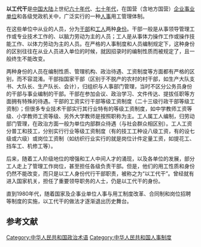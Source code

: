 {{unreferenced|time=2010-08-22T00:09:22+00:00}}

'''以工代干'''是[[中国大陆|中国大陆]]上世纪[[六十年代|六十年代]]、[[七十年代|七十年代]]，在国营（含地方国营）[[企业|企业]][[事业单位|事业单位]]和各级党政机关中，广泛实行的一种[[人事|人事]]用工管理体制。

在这些单位中从业的人员，分为[[干部|干部]]和[[工人|工人]]两种[[身份|身份]]。干部一般是从事领导管理工作或专业技术工作的、以脑力劳动为主的人员；工人是从事体力操作工作或操作技能工作、以体力劳动为主的人员。在严格的人事制度和人员编制规定下，这种身份的区别往往在从业人员进入单位的时候，就因招录时的编制性质而被规定了，且一般终生不能改变。

两种身份的人员在编制性质、管理机构、政治待遇、工资制度等方面都有严格的区别，而不容混淆。干部指国家干部（区别于不脱产的农村的村干部，如生产大队支书、大队长、生产队长、会计），归组织与人事部门管理，当时不区分公务员身份的干部与事业编制的干部。干部在参加会议、政治学习、文件传达、提拔任职等方面拥有特殊的待遇。干部的工资实行干部等级工资制度（二十三级行政干部等级工资制）；但很多专业技术干部实行其行业特有的等级工资制度，如中学教师工资等级、小学教师工资等级、另外大学教师是按照职称为主。工人属工人编制，归劳动部门管理，在政治方面一般为单位内部群众待遇（与社会群众相区别）。工人工资分普工和技工，分别实行行业等级工资制度（有的技工工种设八级工资，有的设七级或六级）或岗位工资制（如纺织行业实行的就是岗位计件定量工资，如提花工、挡车工、机修工等）。

后来，随着工人阶级地位的增强和工人中间人才的涌现，以及各单位的发展，部分工人走上了管理工作岗位，甚至担任各级负责干部。但是，他们的用工性质和身份仍然不能改变，而只是以工人身份代行干部职责，被称之为“以工代干”。曾经就有进入国家机关，担任了重要领导职务的人士，仍是以工代干的身份。

直到1980年代，随着国家及企事业单位人事与用工制度改革、合同制和岗位招聘等制度的实施，以工代干的做法才逐渐退出历史舞台。

==参考文献==
{{Reflist}}

[[Category:中华人民共和国政治术语|Category:中华人民共和国政治术语]]
[[Category:中华人民共和国人事制度|Category:中华人民共和国人事制度]]